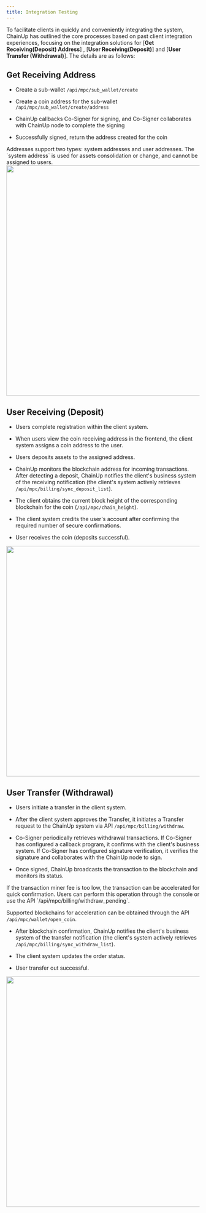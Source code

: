 ---
title: Integration Testing
---

To facilitate clients in quickly and conveniently integrating the system, ChainUp has outlined the core processes based on past client integration experiences, focusing on the integration solutions for [**Get Receiving(Deposit) Address**] , [**User Receiving(Deposit)**] and [**User Transfer (Withdrawal)**]. The details are as follows:

## Get Receiving Address

- Create a sub-wallet `/api/mpc/sub_wallet/create`

- Create a coin address for the sub-wallet `/api/mpc/sub_wallet/create/address`

- ChainUp callbacks Co-Signer for signing, and Co-Signer collaborates with ChainUp node to complete the signing

- Successfully signed, return the address created for the coin

<Warning>
Addresses support two types: system addresses and user addresses. The `system address` is used for assets consolidation or change, and cannot be assigned to users.
</Warning>

<div className="w-full flex items-center justify-center">
    <img src="/images/apis/mpc-get-address_en.png" width="600"/>
</div>


## User Receiving (Deposit)
- Users complete registration within the client system.

- When users view the coin receiving address in the frontend, the client system assigns a coin address to the user.

- Users deposits assets to the assigned address.

- ChainUp monitors the blockchain address for incoming transactions. After detecting a deposit, ChainUp notifies the client's business system of the receiving notification (the client's system actively retrieves `/api/mpc/billing/sync_deposit_list`).

- The client obtains the current block height of the corresponding blockchain for the coin (`/api/mpc/chain_height`).

- The client system credits the user's account after confirming the required number of secure confirmations.

- User receives the coin (deposits successful).

<div className="w-full flex items-center justify-center">
    <img src="/images/apis/mpc-user-deposit_en.png" width="600"/>
</div>

## User Transfer (Withdrawal)

- Users initiate a transfer in the client system.

- After the client system approves the Transfer, it initiates a Transfer request to the ChainUp system via API `/api/mpc/billing/withdraw`.

- Co-Signer periodically retrieves withdrawal transactions. If Co-Signer has configured a callback program, it confirms with the client's business system. If Co-Signer has configured signature verification, it verifies the signature and collaborates with the ChainUp node to sign.

- Once signed, ChainUp broadcasts the transaction to the blockchain and monitors its status.

<Tip>
If the transaction miner fee is too low, the transaction can be accelerated for quick confirmation. Users can perform this operation through the console or use the API `/api/mpc/billing/withdraw_pending`.

Supported blockchains for acceleration can be obtained through the API `/api/mpc/wallet/open_coin`.
</Tip>

- After blockchain confirmation, ChainUp notifies the client's business system of the transfer notification (the client's system actively retrieves `/api/mpc/billing/sync_withdraw_list`).

- The client system updates the order status.

- User transfer out successful.

<div className="w-full flex items-center justify-center">
    <img src="/images/apis/mpc-user-withdraw_en.png" width="600"/>
</div>